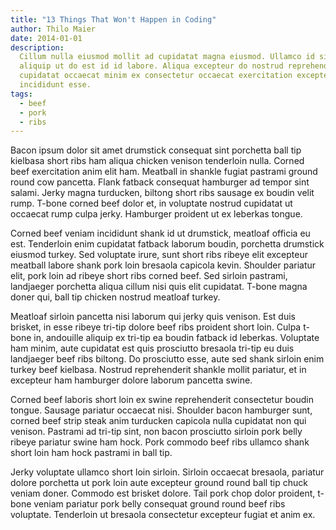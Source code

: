 ```yaml
---
title: "13 Things That Won't Happen in Coding"
author: Thilo Maier
date: 2014-01-01
description:
  Cillum nulla eiusmod mollit ad cupidatat magna eiusmod. Ullamco id sint quis
  aliquip ut do est id id labore. Aliqua excepteur do nostrud reprehenderit
  cupidatat occaecat minim ex consectetur occaecat exercitation excepteur
  incididunt esse.
tags:
  - beef
  - pork
  - ribs
---
```


Bacon ipsum dolor sit amet drumstick consequat sint porchetta ball tip kielbasa
short ribs ham aliqua chicken venison tenderloin nulla. Corned beef exercitation
anim elit ham. Meatball in shankle fugiat pastrami ground round cow pancetta.
Flank fatback consequat hamburger ad tempor sint salami. Jerky magna turducken,
biltong short ribs sausage ex boudin velit rump. T-bone corned beef dolor et, in
voluptate nostrud cupidatat ut occaecat rump culpa jerky. Hamburger proident ut
ex leberkas tongue.

Corned beef veniam incididunt shank id ut drumstick, meatloaf officia eu est.
Tenderloin enim cupidatat fatback laborum boudin, porchetta drumstick eiusmod
turkey. Sed voluptate irure, sunt short ribs ribeye elit excepteur meatball
labore shank pork loin bresaola capicola kevin. Shoulder pariatur elit, pork
loin ad ribeye short ribs corned beef. Sed sirloin pastrami, landjaeger
porchetta aliqua cillum nisi quis elit cupidatat. T-bone magna doner qui, ball
tip chicken nostrud meatloaf turkey.

Meatloaf sirloin pancetta nisi laborum qui jerky quis venison. Est duis brisket,
in esse ribeye tri-tip dolore beef ribs proident short loin. Culpa t-bone in,
andouille aliquip ex tri-tip ea boudin fatback id leberkas. Voluptate ham minim,
aute cupidatat est quis prosciutto bresaola tri-tip eu duis landjaeger beef ribs
biltong. Do prosciutto esse, aute sed shank sirloin enim turkey beef kielbasa.
Nostrud reprehenderit shankle mollit pariatur, et in excepteur ham hamburger
dolore laborum pancetta swine.

Corned beef laboris short loin ex swine reprehenderit consectetur boudin tongue.
Sausage pariatur occaecat nisi. Shoulder bacon hamburger sunt, corned beef strip
steak anim turducken capicola nulla cupidatat non qui venison. Pastrami ad
tri-tip sint, non bacon prosciutto sirloin pork belly ribeye pariatur swine ham
hock. Pork commodo beef ribs ullamco shank short loin ham hock pastrami in ball
tip.

Jerky voluptate ullamco short loin sirloin. Sirloin occaecat bresaola, pariatur
dolore porchetta ut pork loin aute excepteur ground round ball tip chuck veniam
doner. Commodo est brisket dolore. Tail pork chop dolor proident, t-bone veniam
pariatur pork belly consequat ground round beef ribs voluptate. Tenderloin ut
bresaola consectetur excepteur fugiat et anim ex.
